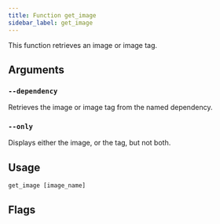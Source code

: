 ```yaml
---
title: Function get_image
sidebar_label: get_image
---
```


This function retrieves an image or image tag.

## Arguments

### `--dependency`

Retrieves the image or image tag from the named dependency.

### `--only`

Displays either the image, or the tag, but not both.

## Usage

```
get_image [image_name]
```

## Flags
